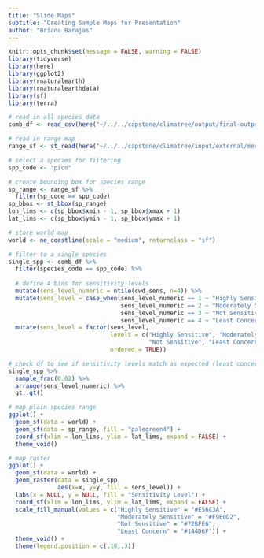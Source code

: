 ```yaml
---
title: "Slide Maps"
subtitle: "Creating Sample Maps for Presentation"
author: "Briana Barajas"
---
```



```r
knitr::opts_chunk$set(message = FALSE, warning = FALSE)
library(tidyverse)
library(here)
library(ggplot2)
library(rnaturalearth)
library(rnaturalearthdata)
library(sf)
library(terra)
```


```r
# read in all species data
comb_df <- read_csv(here("~/../../capstone/climatree/output/final-output/combined_predictions.csv"))

# read in range map
range_sf <- st_read(here("~/../../capstone/climatree/input/external/merged_ranges_dissolve.shp"))

# select a species for filtering
spp_code <- "pico"

```

```r
# create bounding box for species range
sp_range <- range_sf %>% 
  filter(sp_code == spp_code)
sp_bbox <- st_bbox(sp_range)
lon_lims <- c(sp_bbox$xmin - 1, sp_bbox$xmax + 1)
lat_lims <- c(sp_bbox$ymin - 1, sp_bbox$ymax + 1)

# store world map
world <- ne_coastline(scale = "medium", returnclass = "sf")

# filter to a single species
single_spp <- comb_df %>% 
  filter(species_code == spp_code) %>%
  
  # define 4 bins for sensitivity levels
  mutate(sens_level_numeric = ntile(cwd_sens, n=4)) %>%
  mutate(sens_level = case_when(sens_level_numeric == 1 ~ "Highly Sensitive",
                                sens_level_numeric == 2 ~ "Moderately Sensitive",
                                sens_level_numeric == 3 ~ "Not Sensitive",
                                sens_level_numeric == 4 ~ "Least Concern")) %>% 
  mutate(sens_level = factor(sens_level,
                             levels = c("Highly Sensitive", "Moderately Sensitive", 
                                        "Not Sensitive", "Least Concern"),
                             ordered = TRUE))

# check df to see if sensitivity levels match as expected (least concern = positive)
single_spp %>% 
  sample_frac(0.02) %>% 
  arrange(sens_level_numeric) %>% 
  gt::gt()

```




```r
# map plain species range
ggplot() +
  geom_sf(data = world) +
  geom_sf(data = sp_range, fill = "palegreen4") +
  coord_sf(xlim = lon_lims, ylim = lat_lims, expand = FALSE) +
  theme_void()

# map raster
ggplot() +
  geom_sf(data = world) +
  geom_raster(data = single_spp,
              aes(x=x, y=y, fill = sens_level)) +
  labs(x = NULL, y = NULL, fill = "Sensitivity Level") +
  coord_sf(xlim = lon_lims, ylim = lat_lims, expand = FALSE) +
  scale_fill_manual(values = c("Highly Sensitive" = "#E56C3A",
                               "Moderately Sensitive" = "#F9E0D2",
                               "Not Sensitive" = "#72BFE6",
                               "Least Concern" = "#144D6F")) +
  theme_void() +
  theme(legend.position = c(.18,.3))
```

